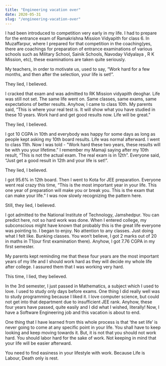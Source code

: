 ```yaml
---
title: "Engineering vacation over"
date: 2020-05-31
slug: "/engineering-vacation-over"
---
```

I had been introduced to competition very early in my life. I had to prepare for the entrance exam of Ramakrishna Mission Vidyapith for class 6. In Muzaffarpur, where I  prepared for that competition in the coaching(yes, there are coachings for preparation of entrance examinations of various schools such as Military School, Sainik Schools, Navoday Vidyalaya , R K Mission, etc), these examinations are taken quite seriously. 

My teachers, in order to motivate us, used to say, “Work hard for a few months, and then after the selection, your life is set!”. 

They lied, I believed. 

I cracked that exam and was admitted to RK Mission vidyapith deoghar. Life was still not set. The same life went on. Same classes, same exams, same expectations of better results.
Anyhow, I came to class 10th. My parents said, “This is where your real test is. It will show what you have studied in these 10 years. Work hard and get good results now. Life will be great." 

They lied, I believed.

I got 10 CGPA in 10th and everybody was happy for some days as long as people kept asking my 10th board results. Life was normal afterward.
I went to class 11th. Now I was told - "Work hard these two years, these results will be with you your lifetime.” I remember my Mamaji saying after my 10th result, “This is not the actual exam. The real exam is in 12th”. Everyone said, “Just get a good result in 12th and your life is set!”. 

They lied, I believed.

I got 95.6% in 12th board. Then I went to Kota for JEE preparation. Everyone went real crazy this time, “This is the most important year in your life. This one year of preparation will make you or break you. This is the exam that can make your life.” I was now slowly recognizing the pattern here. 

Still, they lied, I believed. 

I got admitted to the National Institute of Technology, Jamshedpur. You can predict here, not so hard work was done. When I entered college, my subconscious might have known that probably this is the great life everyone was pointing to. I began to enjoy. No attention to any classes. Just doing what I felt like. Bunking classes. You won’t believe, I got 2 marks out of 20 in maths in T1(our first examination there). Anyhow, I got 7.76 CGPA in my first semester.

My parents kept reminding me that these four years are the most important years of my life and I should work hard as they will decide my whole life after college. I assured them that I was working very hard. 

This time, I lied, they believed.

In the 3rd semester, I just passed in Mathematics, a subject which I used to love. I used to study only days before exams. One thing I did really well was to study programming because I liked it. I love computer science, but could not get into that department due to insufficient JEE rank.
Anyhow, these four years have passed, quite easily and I did what I wished, literally! Now, I have a Software Engineering job and this vacation is about to end.

One thing that I have learned from this whole process is that ‘the set life’ is never going to come at any specific point in your life. You shall have to keep looking and keep moving towards it. But, it is not that you should not work hard. You should labor hard for the sake of work. Not keeping in mind that your life will be easier afterward.

You need to find easiness in your lifestyle with work. Because Life is Labour, Death only is rest.